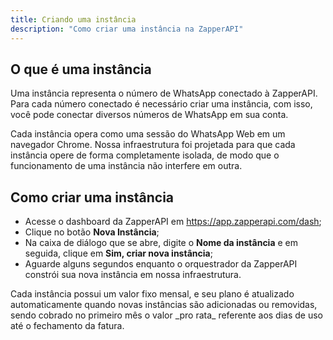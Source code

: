 ```yaml
---
title: Criando uma instância
description: "Como criar uma instância na ZapperAPI"
---
```


## O que é uma instância

Uma instância representa o número de WhatsApp conectado à ZapperAPI. Para cada
número conectado é necessário criar uma instância, com isso, você pode conectar
diversos números de WhatsApp em sua conta. 

Cada instância opera como uma sessão do WhatsApp Web em um navegador Chrome. 
Nossa infraestrutura foi projetada para que cada instância opere de forma
completamente isolada, de modo que o funcionamento de uma instância não interfere
em outra.

## Como criar uma instância

- Acesse o dashboard da ZapperAPI em https://app.zapperapi.com/dash;
- Clique no botão **Nova Instância**;
- Na caixa de diálogo que se abre, digite o **Nome da instância** e em seguida,
clique em **Sim, criar nova instância**;
- Aguarde alguns segundos enquanto o orquestrador da ZapperAPI constrói sua nova
instância em nossa infraestrutura.

<Card title="IMPORTANTE">
Cada instância possui um valor fixo mensal, e seu plano é atualizado 
automaticamente quando novas instâncias são adicionadas ou removidas, sendo
cobrado no primeiro mês o valor _pro rata_ referente aos dias de uso até o 
fechamento da fatura.
</Card>
